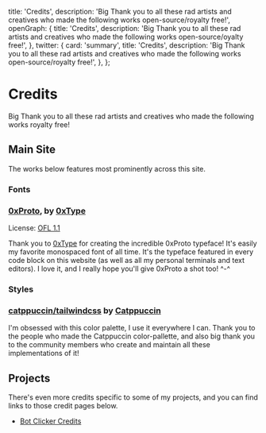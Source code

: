   title: 'Credits',
  description:
    'Big Thank you to all these rad artists and creatives who made the following works open-source/royalty free!',
  openGraph: {
    title: 'Credits',
    description:
      'Big Thank you to all these rad artists and creatives who made the following works open-source/oyalty free!',
  },
  twitter: {
    card: 'summary',
    title: 'Credits',
    description:
      'Big Thank you to all these rad artists and creatives who made the following works open-source/royalty free!',
  },
};

# Credits

Big Thank you to all these rad artists and creatives who made the following works royalty free!

## Main Site

The works below features most prominently across this site.

### Fonts

### [0xProto](https://github.com/0xType/0xProto), by [0xType](https://0xtype.dev/)

License: [OFL 1.1](https://github.com/0xType/0xProto/blob/main/LICENSE)

Thank you to [0xType](https://0xtype.dev/) for creating the incredible 0xProto typeface! It's easily my favorite monospaced font of all time. It's the typeface featured in every code block on this website (as well as all my personal terminals and text editors). I love it, and I really hope you'll give 0xProto a shot too! ^-^

### Styles

### [catppuccin/tailwindcss](https://github.com/catppuccin/tailwindcss) by [Catppuccin](https://catppuccin.com/)

I'm obsessed with this color palette, I use it everywhere I can. Thank you to the people who made the Catppuccin color-pallette, and also big thank you to the community members who create and maintain all these implementations of it!

## Projects

There's even more credits specific to some of my projects, and you can find links to those credit pages below.

- [Bot Clicker Credits](/projects/credits/bot-clicker)

